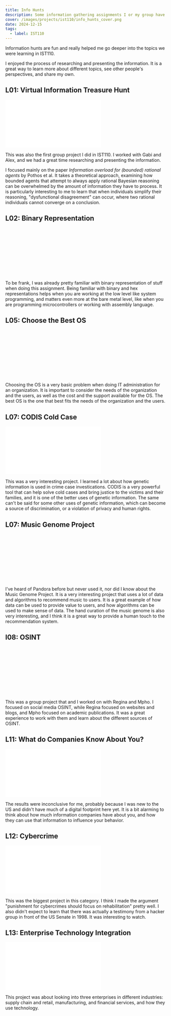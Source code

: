 ```yaml
---
title: Info Hunts
description: Some information gathering assignments I or my group have done for IST110.
cover: /images/projects/ist110/info_hunts_cover.png
date: 2024-12-15
tags:
  - label: IST110
---
```


Information hunts are fun and really helped me go deeper into the topics we were learning in IST110.

I enjoyed the process of researching and presenting the information. It is a great way to learn more about different topics, see other people's perspectives, and share my own.

## L01: Virtual Information Treasure Hunt

<object data="/pdfs/projects/ist110/l01_virtual_information.pdf" type="application/pdf" width="100%" height="600px" className="rounded-lg">
    <embed src="/pdfs/projects/ist110/l01_virtual_information.pdf" />
</object>

This was also the first group project I did in IST110. I worked with Gabi and Alex, and we had a great time researching and presenting the information.

I focused mainly on the paper *Information overload for (bounded) rational agents* by Pothos et al. It takes a theoretical approach, examining how bounded agents that attempt to always apply rational Bayesian reasoning can be overwhelmed by the amount of information they have to process. It is particularly interesting to me to learn that when individuals simplify their reasoning, "dysfunctional disagreement" can occur, where two rational individuals cannot converge on a conclusion.
## L02: Binary Representation

<object data="/pdfs/projects/ist110/l02_binary_representation.pdf" type="application/pdf" width="100%" height="600px" className="rounded-lg">
    <embed src="/pdfs/projects/ist110/l02_binary_representation.pdf" />
</object>

To be frank, I was already pretty familiar with binary representation of stuff when doing this assignment. Being familiar with binary and hex representations helps when you are working at the low level like system programming, and matters even more at the bare metal level, like when you are programming microcontrollers or working with assembly language.

## L05: Choose the Best OS

<object data="/pdfs/projects/ist110/l05_choose_the_best_os.pdf" type="application/pdf" width="100%" height="600px" className="rounded-lg">
    <embed src="/pdfs/projects/ist110/l05_choose_the_best_os.pdf" />
</object>

Choosing the OS is a very basic problem when doing IT administration for an organization. It is important to consider the needs of the organization and the users, as well as the cost and the support available for the OS. The best OS is the one that best fits the needs of the organization and the users.

## L07: CODIS Cold Case

<object data="/pdfs/projects/ist110/l07_codis_cold_case.pdf" type="application/pdf" width="100%" height="600px" className="rounded-lg">
    <embed src="/pdfs/projects/ist110/l07_codis_cold_case.pdf" />
</object>

This was a very interesting project. I learned a lot about how genetic information is used in crime case investications. CODIS is a very powerful tool that can help solve cold cases and bring justice to the victims and their families, and it is one of the better uses of genetic information. The same can't be said for some other uses of genetic information, which can become a source of discrimination, or a violation of privacy and human rights.

## L07: Music Genome Project

<object data="/pdfs/projects/ist110/l07_music_genome_project.pdf" type="application/pdf" width="100%" height="600px" className="rounded-lg">
    <embed src="/pdfs/projects/ist110/l07_music_genome_project.pdf" />
</object>

I've heard of Pandora before but never used it, nor did I know about the Music Genome Project. It is a very interesting project that uses a lot of data and algorithms to recommend music to users. It is a great example of how data can be used to provide value to users, and how algorithms can be used to make sense of data. The hand curation of the music genome is also very interesting, and I think it is a great way to provide a human touch to the recommendation system.

## l08: OSINT

<object data="/pdfs/projects/ist110/l08_osint.pdf" type="application/pdf" width="100%" height="600px" className="rounded-lg">
    <embed src="/pdfs/projects/ist110/l08_osint.pdf" />
</object>

This was a group project that and I worked on with Regina and Mpho. I focused on social media OSINT, while Regina focused on websites and blogs, and Mpho focused on academic publications. It was a great experience to work with them and learn about the different sources of OSINT.

## L11: What do Companies Know About You?

<object data="/pdfs/projects/ist110/l11_what_do_companies_know_about_you.pdf" type="application/pdf" width="100%" height="600px" className="rounded-lg">
    <embed src="/pdfs/projects/ist110/l11_what_do_companies_know_about_you.pdf" />
</object>

The results were inconclusive for me, probably because I was new to the US and didn't have much of a digital footprint here yet. It is a bit alarming to think about how much information companies have about you, and how they can use that information to influence your behavior.

## L12: Cybercrime

<object data="/pdfs/projects/ist110/l12_cybercrime.pdf" type="application/pdf" width="100%" height="600px" className="rounded-lg">
    <embed src="/pdfs/projects/ist110/l12_cybercrime.pdf" />
</object>

This was the biggest project in this category. I think I made the argument "punishment for cybercrimes should focus on rehabilitation" pretty well. I also didn't expect to learn that there was actually a testimony from a hacker group in front of the US Senate in 1998. It was interesting to watch.

## L13: Enterprise Technology Integration

<object data="/pdfs/projects/ist110/l13_enterprise_technology_integration.pdf" type="application/pdf" width="100%" height="600px" className="rounded-lg">
    <embed src="/pdfs/projects/ist110/l13_enterprise_technology_integration.pdf" />
</object>

This project was about looking into three enterprises in different industries: supply chain and retail, manufacturing, and financial services, and how they use technology.